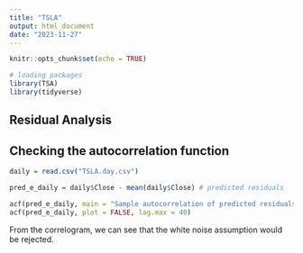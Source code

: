 ```yaml
---
title: "TSLA"
output: html_document
date: "2023-11-27"
---
```


```r
knitr::opts_chunk$set(echo = TRUE)

# loading packages
library(TSA)
library(tidyverse)
```

## Residual Analysis


## Checking the autocorrelation function
```r
daily = read.csv("TSLA.day.csv")

pred_e_daily = daily$Close - mean(daily$Close) # predicted residuals

acf(pred_e_daily, main = "Sample autocorrelation of predicted residuals", lag.max = 40)
acf(pred_e_daily, plot = FALSE, lag.max = 40) 
```

From the correlogram, we can see that the white noise assumption would be rejected. 
